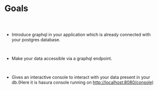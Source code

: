 
<Meta title="Graphql Plugin Docs/Goals" />

# Goals

##

<br/>

* Introduce graphql in your application which is already connected with your postgres database.

<br/>

* Make your data accessible via a graphql endpoint.

<br/>

* Gives an interactive console to interact with your data present in your db.(Here it is hasura console running on [http://localhost:8080/console](http://localhost:8080/console))
